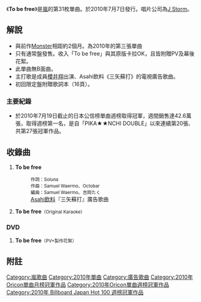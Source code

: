 {{expand|time=2010-08-04T02:11:41+00:00}}
{{unreferenced|time=2010-08-04T02:11:41+00:00}}
{{Infobox Single
| Name = To be free
| Cover = Arashi-ToBeFree.jpg
| Cover Size = 
| Caption = 
| Artist = [[嵐|嵐]]
| from Album = [[Beautiful_World_(嵐)|Beautiful World]]
| A-side = To be free
| Released = 2010年7月7日
| Format = [[唱片|唱片]]
| Recorded = 2010年
| Genre = [[J-Pop|J-Pop]]
| Length = 07分28秒
| Label = [[J_Storm|J Storm]]
| Writer =
| Producer =  
| Certification  = *雙白金（唱片，[[日本唱片協會|日本唱片協會]]）
| Chart position = *週榜第1名（[[Oricon|Oricon]]）
* 2010年7月度月榜第1名（Oricon）
*2010年度年榜第10名（Oricon）
| Last single = [[Monster_(嵐)|Monster]]<br />2010年
| This single = '''To be free'''<br />2010年
| Next single = [[Løve_Rainbow|Løve Rainbow]]<br />2010年
}}
《'''To be free'''》是[[嵐|嵐]]的第31枚單曲。於2010年7月7日發行。唱片公司為[[J_Storm|J Storm]]。

== 解說 ==
* 與前作[[Monster_(嵐)|Monster]]相距約2個月。為2010年的第三張單曲
* 只有通常盤發售。收入「To be free」與其原版卡拉OK，且皆附贈PV及幕後花絮。
* 此單曲無B面曲。
* 主打歌是成員[[櫻井翔|櫻井翔]]出演、Asahi飲料《三矢蘇打》的電視廣告歌曲。
* 初回限定盤附贈歌詞本（16頁）。
=== 主要紀錄 ===
* 於2010年7月19日截止的日本公信榜單曲週榜取得冠軍，週間銷售達42.6萬張，取得週榜第一名，是自「PIKA★★NCHI DOUBLE」以來連續第20張、共第27張冠軍作品。

== 收錄曲 ==

# '''To be free'''<span style="font-size:smaller"></span>
#: <span style="font-size:smaller">作詞：Soluna</span>
#: <span style="font-size:smaller">作曲：Samuel Waermo、Octobar</span>
#: <span style="font-size:smaller">編曲：Samuel Waermo、吉岡たく</span>
#: [[Asahi飲料|Asahi飲料]]『三矢蘇打』廣告歌曲    
# '''To be free'''<span style="font-size:smaller">（Original Karaoke）</span>

=== DVD ===
# '''To be free'''<span style="font-size:smaller">（PV+製作花絮）</span>

== 附註 ==
{{reflist}}

{{嵐}}
{{Oricon單曲月榜冠軍 (2010年代前期)|2010年7月}}
{{Oricon單曲週榜冠軍 (2010年)|2010年7月19日}}
{{Billboard JAPAN Hot 100 週榜冠軍 (2010年)|2010年7月19日—7月26日，共2週}}

[[Category:嵐歌曲|Category:嵐歌曲]]
[[Category:2010年單曲|Category:2010年單曲]]
[[Category:廣告歌曲|Category:廣告歌曲]]
[[Category:2010年Oricon單曲月榜冠軍作品|Category:2010年Oricon單曲月榜冠軍作品]]
[[Category:2010年Oricon單曲週榜冠軍作品|Category:2010年Oricon單曲週榜冠軍作品]]
[[Category:2010年_Billboard_Japan_Hot_100_週榜冠軍作品|Category:2010年 Billboard Japan Hot 100 週榜冠軍作品]]